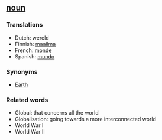==[[noun]]==

===Translations===

*Dutch: wereld
*Finnish: [[maailma]]
*French: [[monde]]
*Spanish: [[mundo]]

===Synonyms===

*[[Earth]]

===Related words===

*Global: that concerns all the world
*Globalisation: going towards a more interconnected world
*World War I
*World War II